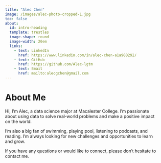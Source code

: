 ```yaml
---
title: "Alec Chen"
image: /images/alec-photo-cropped-1.jpg
toc: false
about: 
  id: intro-heading
  template: trestles
  image-shape: round
  image-width: 20em
  links:
    - text: LinkedIn
      href: https://www.linkedin.com/in/alec-chen-a1a988292/
    - text: GitHub
      href: https://github.com/Alec-lgtm
    - text: Email
      href: mailto:alecgchen@gmail.com
---
```


# About Me

Hi, I'm Alec, a data science major at Macalester College. I'm passionate about using data to solve real-world problems and make a positive impact on the world.

I'm also a big fan of swimming, playing pool, listening to podcasts, and reading. I'm always looking for new challenges and opportunities to learn and grow.

If you have any questions or would like to connect, please don't hesitate to contact me.
